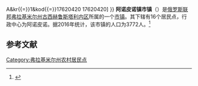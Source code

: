 {{Orphan|time=2016-12-18T05:09:48+00:00}}

{{Infobox Settlement
| official_name = 阿诺皮诺镇市镇
| native_name = Муниципальное образование «Посёлок Анопино»
| settlement_type = [[市镇|市镇]]
| subdivision_type = [[国家|国家]]
| subdivision_type1 = [[州_(俄罗斯)|州]]
| subdivision_type2 = [[区_(苏联)|区]]
| subdivision_name = {{RUS}}
| subdivision_name1 = [[弗拉基米尔州|弗拉基米尔州]]
| subdivision_name2 = [[古西赫鲁斯塔利内区|古西赫鲁斯塔利内区]]
| seat_type = 行政中心
| seat = 阿诺皮诺
| population_as_of=2016
| population_footnotes = <ref name=stat />
| population_total = 3772
| coordinates_display = inline,title
| latd = 55 | latm = 42 | lats =  | latNS = N
| longd = 40 | longm = 40 | longs =  | longEW = E
| timezone = [[莫斯科时间|MSK]]
| utc_offset = +3
| blank_name = [[俄罗斯市政土地区划代码|OKTMO编码]]
| blank_info = [http://classif.spb.ru/classificators/view/tma.php?st{{=}}A&kr{{=}}1&kod{{=}}17620420 17620420]
}}
'''阿诺皮诺镇市镇'''（{{lang-ru|Муниципальное образование «Посёлок Анопино»}}）是[[俄罗斯联邦|俄罗斯联邦]][[弗拉基米尔州|弗拉基米尔州]][[古西赫鲁斯塔利内区|古西赫鲁斯塔利内区]]所属的一个[[市镇|市镇]]。其下辖有16个居民点，行政中心为阿诺皮诺。据2016年统计，该市镇的人口为3772人。<ref name=stat>{{cite web | url = http://www.gks.ru/free_doc/doc_2016/bul_dr/mun_obr2016.rar | title = Численность населения Российской Федерации по муниципальным образованиям на 1 января 2016 года | language = ru | access-date = 2016-12-18 | archive-date = 2019-05-13 | archive-url = https://web.archive.org/web/20190513150350/http://www.gks.ru/free_doc/doc_2016/bul_dr/mun_obr2016.rar | dead-url = no }}</ref>

== 参考文献 ==
{{reflist}}

[[Category:弗拉基米尔州农村居民点|Category:弗拉基米尔州农村居民点]]


{{Russia-stub}}